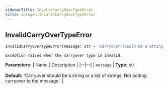 ```yaml
---
sidebarTitle: InvalidCarryOverTypeError
title: autogen.InvalidCarryOverTypeError
---
```

<h2 id="autogen.InvalidCarryOverTypeError" class="doc doc-heading">
    <code class="doc-symbol doc-symbol-heading doc-symbol-class"></code>
    <span class="doc doc-object-name doc-class-name">InvalidCarryOverTypeError</span>
</h2>

```python
InvalidCarryOverTypeError(message: str = 'Carryover should be a string or a list of strings. Not adding carryover to the message.')
```

    Exception raised when the carryover type is invalid.

<b>Parameters:</b>
| Name | Description |
|--|--|
| `message` | **Type:** str<br/><br/>**Default:** 'Carryover should be a string or a list of strings. Not adding carryover to the message.' |